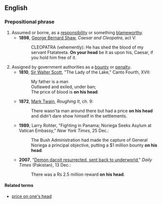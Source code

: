 ==English==

===Prepositional phrase===
{{en-PP}}

# Assumed or borne, as a [[responsibility]] or something [[blameworthy]].
#* '''1898''', [[w:George_Bernard_Shaw|George Bernard Shaw]], ''Caesar and Cleopatra'', act V:
#*: CLEOPATRA (vehemently): He has shed the blood of my servant Ftatateeta. '''On your head''' be it as upon his, Caesar, if you hold him free of it.
# Assigned by government authorities as a [[bounty]] or [[penalty]].
#* '''1810''', [[w:Sir_Walter_Scott|Sir Walter Scott]], "The Lady of the Lake," Canto Fourth, XVII:
#*: My father is a man
#*: Outlawed and exiled, under ban;
#*: The price of blood is '''on his head'''.
#* '''1872''', [[w:Mark_Twain|Mark Twain]], ''Roughing It'', ch. 9:
#*: There wasn'ta man around there but had a price '''on his head''' and didn't dare show himself in the settlements.
#* '''1989''', Larry Rohter, "Fighting in Panama; Noriega Seeks Asylum at Vatican Embassy," ''New York Times'', 25 Dec.:
#*: The Bush Administration had made the capture of General Noriega a principal objective, putting a $1 million bounty '''on his head'''.
#* '''2007''', "[https://archive.is/20130705182504/www.dailytimes.com.pk/default.asp?page=2007%5C12%5C13%5Cstory_13-12-2007_pg12_1 Demon dacoit resurrected, sent back to underworld]," ''Daily Times'' (Pakistan), 13 Dec.:
#*: There was a Rs 2.5 million reward '''on his head'''.

====Related terms====
* [[price on one's head]]